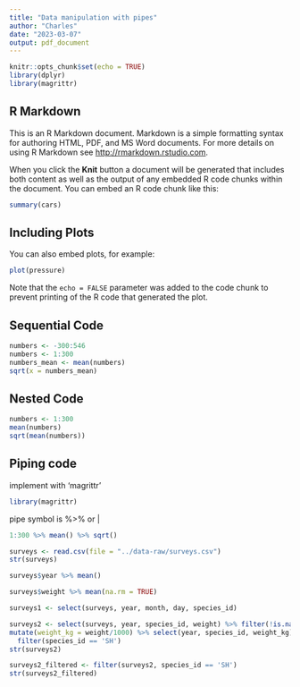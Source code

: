 ---
title: "Data manipulation with pipes"
author: "Charles"
date: "2023-03-07"
output: pdf_document
---

```{r setup, include=FALSE}
knitr::opts_chunk$set(echo = TRUE)
library(dplyr)
library(magrittr)
```

## R Markdown

This is an R Markdown document. Markdown is a simple formatting syntax for authoring HTML, PDF, and MS Word documents. For more details on using R Markdown see <http://rmarkdown.rstudio.com>.

When you click the **Knit** button a document will be generated that includes both content as well as the output of any embedded R code chunks within the document. You can embed an R code chunk like this:

```{r cars}
summary(cars)
```

## Including Plots

You can also embed plots, for example:

```{r pressure, echo=FALSE}
plot(pressure)
```

Note that the `echo = FALSE` parameter was added to the code chunk to prevent printing of the R code that generated the plot.

## Sequential Code

```{r}
numbers <- -300:546
numbers <- 1:300
numbers_mean <- mean(numbers)
sqrt(x = numbers_mean)
```


## Nested Code
```{r}
numbers <- 1:300
mean(numbers)
sqrt(mean(numbers))
```
## Piping code
implement with 'magrittr'
```{r}
library(magrittr)
```
pipe symbol is %>% or |
```{r}
1:300 %>% mean() %>% sqrt()
```

```{r}
surveys <- read.csv(file = "../data-raw/surveys.csv")
str(surveys)
```

```{r}
surveys$year %>% mean()
```

```{r}
surveys$weight %>% mean(na.rm = TRUE)
```

```{r}
surveys1 <- select(surveys, year, month, day, species_id)
```

```{r}
surveys2 <- select(surveys, year, species_id, weight) %>% filter(!is.na(weight)) %>%
mutate(weight_kg = weight/1000) %>% select(year, species_id, weight_kg) %>%
  filter(species_id == 'SH')
str(surveys2)
```

```{r}
surveys2_filtered <- filter(surveys2, species_id == 'SH')
str(surveys2_filtered)
```






























